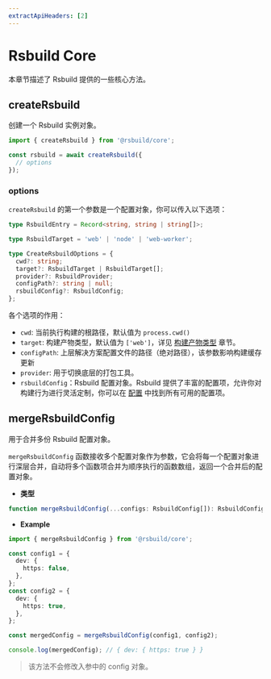 ```yaml
---
extractApiHeaders: [2]
---
```


# Rsbuild Core

本章节描述了 Rsbuild 提供的一些核心方法。

## createRsbuild

创建一个 Rsbuild 实例对象。

```ts
import { createRsbuild } from '@rsbuild/core';

const rsbuild = await createRsbuild({
  // options
});
```

### options

`createRsbuild` 的第一个参数是一个配置对象，你可以传入以下选项：

```ts
type RsbuildEntry = Record<string, string | string[]>;

type RsbuildTarget = 'web' | 'node' | 'web-worker';

type CreateRsbuildOptions = {
  cwd?: string;
  target?: RsbuildTarget | RsbuildTarget[];
  provider?: RsbuildProvider;
  configPath?: string | null;
  rsbuildConfig?: RsbuildConfig;
};
```

各个选项的作用：

- `cwd`: 当前执行构建的根路径，默认值为 `process.cwd()`
- `target`: 构建产物类型，默认值为 `['web']`，详见 [构建产物类型](/api/start/build-target) 章节。
- `configPath`: 上层解决方案配置文件的路径（绝对路径），该参数影响构建缓存更新
- `provider`: 用于切换底层的打包工具。
- `rsbuildConfig`：Rsbuild 配置对象。Rsbuild 提供了丰富的配置项，允许你对构建行为进行灵活定制，你可以在 [配置](/config/) 中找到所有可用的配置项。

## mergeRsbuildConfig

用于合并多份 Rsbuild 配置对象。

`mergeRsbuildConfig` 函数接收多个配置对象作为参数，它会将每一个配置对象进行深层合并，自动将多个函数项合并为顺序执行的函数数组，返回一个合并后的配置对象。

- **类型**

```ts
function mergeRsbuildConfig(...configs: RsbuildConfig[]): RsbuildConfig;
```

- **Example**

```ts
import { mergeRsbuildConfig } from '@rsbuild/core';

const config1 = {
  dev: {
    https: false,
  },
};
const config2 = {
  dev: {
    https: true,
  },
};

const mergedConfig = mergeRsbuildConfig(config1, config2);

console.log(mergedConfig); // { dev: { https: true } }
```

> 该方法不会修改入参中的 config 对象。
